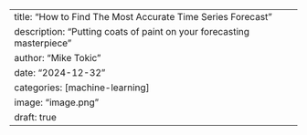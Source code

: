 ---
title: "How to Find The Most Accurate Time Series Forecast"
description: "Putting coats of paint on your forecasting masterpiece"
author: "Mike Tokic"
date: "2024-12-32"
categories: [machine-learning]
image: "image.png"
draft: true
---